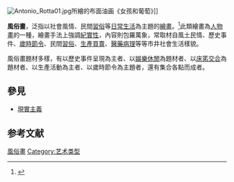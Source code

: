 [[Image:Antonio_Rotta01.jpg|thumb]]所繪的布面油画《女孩和葡萄》]]

'''風俗畫'''，泛指以社會風情、民間[[習俗|習俗]]等[[日常生活|日常生活]]為主題的[[绘画|繪畫]]。<ref>{{Cite web |url = http://www.twwiki.com/wiki/%E9%A2%A8%E4%BF%97%E7%95%AB |title = 風俗畫 |date = 2013 |publisher = 台灣Wiki |language = zh-hant |accessdate = 2015年12月31日 |archive-date = 2015年5月17日 |archive-url = https://web.archive.org/web/20150517000038/http://www.twwiki.com/wiki/%E9%A2%A8%E4%BF%97%E7%95%AB |dead-url = no }}</ref>此類繪畫為[[人物畫|人物畫]]的一種，繪畫手法上強調[[紀實性|紀實性]]，內容則包羅萬象，常取材自風土民情、歷史事件、[[歲時|歲時]][[节日|節令]]、民間[[習俗|習俗]]、[[生產|生產]][[買賣|買賣]]、[[醫藥|醫藥]][[病理|病理]]等等市井社會生活樣貌。

風俗畫題材多樣，有以歷史事件呈現為主者、以[[娛樂|娛樂]][[休閒|休閒]]為題材者、以[[性行為|床笫交合]]為題材者、以生產活動為主者、以歲時節令為主題者，還有集合各點而成者。

== 參見 ==
* [[現實主義|現實主義]]

==参考文献==
{{reflist}}

[[Category:風俗畫|]]
[[Category:艺术类型|Category:艺术类型]]